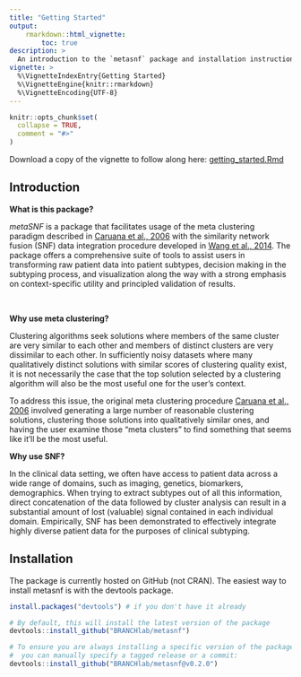 ```yaml
---
title: "Getting Started"
output:
    rmarkdown::html_vignette:
        toc: true
description: >
  An introduction to the `metasnf` package and installation instructions.
vignette: >
  %\VignetteIndexEntry{Getting Started}
  %\VignetteEngine{knitr::rmarkdown}
  %\VignetteEncoding{UTF-8}
---
```


<style>
div.aside { background-color:#fff2e6; }
</style>

```r
knitr::opts_chunk$set(
  collapse = TRUE,
  comment = "#>"
)
```

Download a copy of the vignette to follow along here: [getting_started.Rmd](https://raw.githubusercontent.com/BRANCHlab/metasnf/main/vignettes/getting_started.Rmd)

## Introduction

**What is this package?**

*metaSNF* is a package that facilitates usage of the meta clustering paradigm described in [Caruana et al., 2006](https://doi.org/10.1109/ICDM.2006.103) with the similarity network fusion (SNF) data integration procedure developed in [Wang et al., 2014](https://doi.org/10.1038/nmeth.2810).
The package offers a comprehensive suite of tools to assist users in transforming raw patient data into patient subtypes, decision making in the subtyping process, and visualization along the way with a strong emphasis on context-specific utility and principled validation of results.

<br>

**Why use meta clustering?**

Clustering algorithms seek solutions where members of the same cluster are very similar to each other and members of distinct clusters are very dissimilar to each other.
In sufficiently noisy datasets where many qualitatively distinct solutions with similar scores of clustering quality exist, it is not necessarily the case that the top solution selected by a clustering algorithm will also be the most useful one for the user's context.

To address this issue, the original meta clustering procedure [Caruana et al., 2006](https://doi.org/10.1109/ICDM.2006.103) involved generating a large number of reasonable clustering solutions, clustering those solutions into qualitatively similar ones, and having the user examine those "meta clusters" to find something that seems like it'll be the most useful.

**Why use SNF?**

In the clinical data setting, we often have access to patient data across a wide range of domains, such as imaging, genetics, biomarkers, demographics.
When trying to extract subtypes out of all this information, direct concatenation of the data followed by cluster analysis can result in a substantial amount of lost (valuable) signal contained in each individual domain.
Empirically, SNF has been demonstrated to effectively integrate highly diverse patient data for the purposes of clinical subtyping.

## Installation

The package is currently hosted on GitHub (not CRAN).
The easiest way to install metasnf is with the devtools package.

```r
install.packages("devtools") # if you don't have it already

# By default, this will install the latest version of the package
devtools::install_github("BRANCHlab/metasnf")

# To ensure you are always installing a specific version of the package,
#  you can manually specify a tagged release or a commit:
devtools::install_github("BRANCHlab/metasnf@v0.2.0")
```

